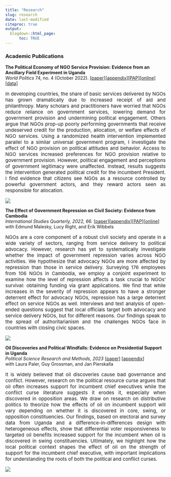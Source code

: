 ```yaml
---
title: "Research"
slug: research
date: last-modified
citeproc: true
output:
  blogdown::html_page:
      toc: TRUE
---
```


### Academic Publications

<p><strong>The Political Economy of NGO Service Provision: Evidence from an Ancillary Field Experiment in Uganda</strong><br /><i>World Politics</i> 74, no. 4 (October 2022). [<a href="https://web.sas.upenn.edu/jeremyspringman/files/2022/08/the-political-economy-of-ngo-service-provision-evidence-from-an-ancillary-field-experiment-in-uganda.pdf" target="_blank" rel="noopener">paper</a>][<a href="https://web.sas.upenn.edu/jeremyspringman/files/2022/08/S0043887122000107sup001.pdf" target="_blank" rel="noopener">appendix</a>][<a href="https://osf.io/vsqmp" target="_blank" rel="noopener">PAP</a>][<a href="https://www.doi.org/10.1017/S0043887122000107" target="_blank" rel="noopener">online</a>][<a href="https://dataverse.harvard.edu/dataset.xhtml?persistentId=doi:10.7910/DVN/KW5KG1" target="_blank" rel="noopener">data</a>]</p>

::: {.grid  }
::: {.g-col-8}
<p style="font-size: 15px; text-align: justify;">In developing countries, the share of basic services delivered by NGOs has grown dramatically due to increased receipt of aid and philanthropy. Many scholars and practitioners have worried that NGOs reduce reliance on government services, lowering demand for government provision and undermining political engagement. Others argue that NGOs prop-up poorly performing governments that receive undeserved credit for the production, allocation, or welfare effects of NGO services. Using a randomized health intervention implemented parallel to a similar universal government program, I investigate the effect of NGO provision on political attitudes and behavior. Access to NGO services increased preferences for NGO provision relative to government provision. However, political engagement and perceptions of government legitimacy were unaffected. Instead, results suggests the intervention generated political credit for the incumbent President. I find evidence that citizens see NGOs as a resource controlled by powerful government actors, and they reward actors seen as responsible for allocation.</p>
:::

::: {.g-col-4}
![](/files/img/wp.png)
:::
:::

<p><strong>The Effect of Government Repression on Civil Society: Evidence from Cambodia</strong><br />
<i>International Studies Quarterly, 2022, 66.</i> [<a href="https://web.sas.upenn.edu/jeremyspringman/files/2022/08/sqac028.pdf" rel="attachment noopener wp-att-109" target="_blank">paper</a>][<a href="https://web.sas.upenn.edu/jeremyspringman/files/2022/08/sqac028_final_appendix.pdf" rel="attachment noopener wp-att-109" target="_blank">appendix</a>][<a href="https://osf.io/854tw" target="_blank" rel="noopener">PAP</a>][<a href="https://academic.oup.com/isq/article-abstract/66/3/sqac028/6631078?redirectedFrom=fulltext" rel="attachment noopener wp-att-109" target="_blank">online</a>]<br />
with Edmund Malesky, Lucy Right, and Erik Wibbels</p>

::: {.grid  }
::: {.g-col-8}
<p style="font-size: 15px; text-align: justify;">NGOs are a core component of a robust civil society and operate in a wide variety of sectors, ranging from service delivery to political advocacy. However, research has yet to systematically investigate whether the impact of government repression varies across NGO activities. We hypothesize that advocacy NGOs are more affected by repression than those in service delivery. Surveying 176 employees from 106 NGOs in Cambodia, we employ a conjoint experiment to examine how the level of repression affects a task crucial to NGOs’ survival: obtaining funding via grant applications. We find that while increases in the severity of repression appears to have a stronger deterrent effect for advocacy NGOs, repression has a large deterrent effect on service NGOs as well. Interviews and text analysis of open-ended questions suggest that local officials target both advocacy and service delivery NGOs, but for different reasons. Our findings speak to the spread of authoritarianism and the challenges NGOs face in countries with closing civic spaces.</p>
:::
::: {.g-col-4}
![](/files/img/isq.png)
:::
:::

<p><strong>Oil Discoveries and Political Windfalls: Evidence on Presidential Support in Uganda</strong><br />
<i>Political Science Research and Methods, 2023</i> [<a href="https://doi.org/10.1017/psrm.2023.14" target="_blank" rel="noopener">paper</a>] [<a href="https://www.cambridge.org/core/journals/political-science-research-and-methods/article/oil-discoveries-and-political-windfalls-evidence-on-presidential-support-in-uganda/815B8BF178DA7BEF7CA186C3AC19A265#supplementary-materials" target="_blank" rel="noopener">appendix</a>]<br />
with Laura Paler, Guy Grossman, and Jan Pierskalla</p>
::: {.grid  }
::: {.g-col-8}
<p style="font-size: 15px; text-align: justify;">It is widely believed that oil discoveries cause bad governance and conflict. However, research on the political resource curse argues that oil often increases support for incumbent chief executives while the conflict curse literature suggests it erodes it, especially when discovered in opposition areas. We draw on research on distributive politics to theorize how the effects of oil on incumbent support will vary depending on whether it is discovered in core, swing, or opposition constituencies. Our findings, based on electoral and survey data from Uganda and a difference-in-differences design with heterogeneous effects, show that differential voter responsiveness to targeted oil benefits increased support for the incumbent when oil is discovered in swing constituencies. Ultimately, we highlight how the local political context shapes the effect of oil on the strength of support for the incumbent chief executive, with important implications for understanding the roots of both the political and conflict curses.</p>
:::
::: {.g-col-4}
![](/files/img/psrm.jpg)
:::
:::